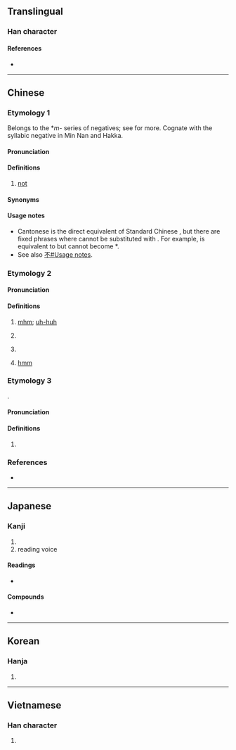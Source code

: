 {{character info/new}}
==Translingual==

===Han character===
{{Han char|rn=30|rad=口|as=07|sn=10|four=61061|canj=RMMR,XRMMR|ids=⿰口吾}}

====References====
* {{Han ref|kx=0193.051|dkj=03741|dj=0413.110|hdz=10627.020|uh=5514|ud=21780|bh=ADF8|bd=44536}}

----

==Chinese==
{{zh-forms}}

===Etymology 1===
Belongs to the *''m-'' series of negatives; see {{och-l|無|no}} for more. Cognate with the syllabic negative {{zh-l|*毋|tr=m̄, m̀}} in Min Nan and Hakka.

====Pronunciation====
{{zh-pron
|c=m4,ng4
|c-t=m3
|c_note=ng4 - hypercorrection
|h=pfs=m̀;gd=m2
|mn-t=m6
|cat=adv
}}

====Definitions====
{{zh-hanzi}}

# {{lb|zh|Cantonese|Teochew|Hakka}} [[not]] {{gloss|negator}}
#: {{zh-x|唔好意思，我 '''唔''' 記得。|Sorry, I do'''n't''' remember.|C-GZ}}
#: {{zh-x|你 知 唔 知道 游水池 喺 邊度{dou6} 呀？|Do you know where the swimming pool is?|C-GZ}}

====Synonyms====
{{zh-dial|不}}

====Usage notes====
* Cantonese {{lang|zh|唔}} is the direct equivalent of Standard Chinese {{zh-l|不}}, but there are fixed phrases where {{lang|zh|不}} cannot be substituted with {{lang|zh|唔}}. For example, {{zh-l|不可以}} is equivalent to {{zh-l|唔可以|tr=m4 ho2 ji5}} but {{zh-l|不如}} cannot become *{{lang|zh|唔如}}.
* See also [[不#Usage notes]].

===Etymology 2===

====Pronunciation====
{{zh-pron
|m=ńg,ń,wú
|c=m4
|cat=intj
}}

====Definitions====
{{zh-hanzi}}

# {{n-g|Used to express agreement or permission:}} [[mhm]]; [[uh-huh]]
#: {{zh-x|「噉樣{joeng6-2} 得 唔 得 呀？」「'''唔'''。」|"Is this OK?" "'''Uh-huh'''."|C}}
# {{n-g|Used to express surprise.}}
# {{zh-alt-form|嗯|dot=:}} {{n-g|Used to express doubt.}}
# {{lb|zh|Cantonese}} {{n-g|Used to express hesitation or thinking:}} [[hmm]]
#: {{zh-x|唔……不如 去 嗰 間 餐廳 吖！|'''Hmm'''... let's go to that restaurant!|C}}

===Etymology 3===
{{onomatopoeic|zh}}.

====Pronunciation====
{{zh-pron
|m=wú
|c=ng4
|cat=
}}

====Definitions====
{{zh-hanzi}}

# {{zh-only|咿唔|sound of recitation}}

===References===
* {{R:twedu|A00591}}

----

==Japanese==

===Kanji===
{{ja-kanji|grade=|rs=口07}}

# 
#reading voice 

====Readings====
* {{ja-readings
|goon=ぐ
|kanon=ご
|kun=
}}

====Compounds====
* {{ja-r|咿唔|いご}}

----

==Korean==

===Hanja===
{{ko-hanja|hangeul=오}}

# {{defn|lang=ko|sort=口07}}

----

==Vietnamese==

===Han character===
{{vi-hantu|[[ngô]]|rs=口07}}

# {{defn|lang=vi|sort=口07}}